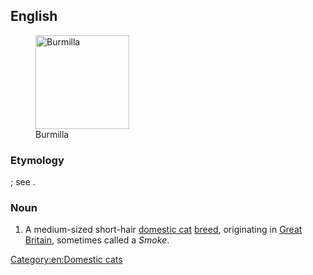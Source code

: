 ==English==
[[Image:Burmilla male-cat.jpg|thumb|right|150px|Burmilla]]

===Etymology===
{{blend|Burmese|chinchilla|lang=en}}; see {{w|Chinchilla Persian}}.

===Noun===
{{en-noun}}

# A medium-sized short-hair [[domestic cat]] [[breed]], originating in [[Great Britain]], sometimes called a ''Smoke''.

{{wikipedia|Burmilla}}
{{commonscat|Burmilla}}

[[Category:en:Domestic cats]]
